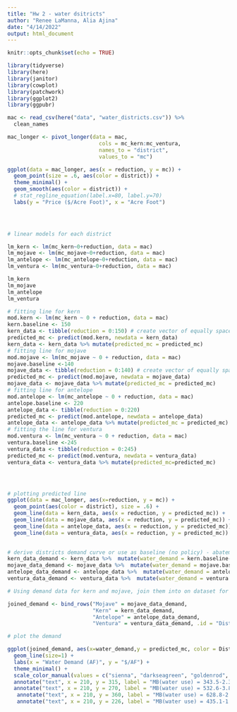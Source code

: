 ```yaml
---
title: "Hw 2 - water dsitricts"
author: "Renee LaManna, Alia Ajina"
date: "4/14/2022"
output: html_document
---
```


```r
knitr::opts_chunk$set(echo = TRUE)

library(tidyverse)
library(here)
library(janitor)
library(cowplot)
library(patchwork)
library(ggplot2)
library(ggpubr)
```

```r
mac <- read_csv(here("data", "water_districts.csv")) %>% 
  clean_names

```


```r
mac_longer <- pivot_longer(data = mac,
                             cols = mc_kern:mc_ventura,
                             names_to = "district",
                             values_to = "mc")
```

```r
ggplot(data = mac_longer, aes(x = reduction, y = mc)) +
  geom_point(size = .6, aes(color = district)) +
  theme_minimal() +
  geom_smooth(aes(color = district)) + 
  # stat_regline_equation(label.x=80, label.y=70) 
  labs(y = "Price ($/Acre Foot)", x = "Acre Foot")


  
```


```r
# linear models for each district

lm_kern <- lm(mc_kern~0+reduction, data = mac)
lm_mojave <- lm(mc_mojave~0+reduction, data = mac)
lm_antelope <- lm(mc_antelope~0+reduction, data = mac)
lm_ventura <- lm(mc_ventura~0+reduction, data = mac)

lm_kern
lm_mojave 
lm_antelope
lm_ventura
```

``` r
# fitting line for kern
mod.kern <- lm(mc_kern ~ 0 + reduction, data = mac)
kern.baseline <- 150
kern_data <- tibble(reduction = 0:150) # create vector of equally spaced numbers
predicted_mc <- predict(mod.kern, newdata = kern_data)
kern_data <- kern_data %>% mutate(predicted_mc = predicted_mc)
# fitting line for mojave
mod.mojave <- lm(mc_mojave ~ 0 + reduction, data = mac)
mojave.baseline <-140
mojave_data <- tibble(reduction = 0:140) # create vector of equally spaced numbers
predicted_mc <- predict(mod.mojave, newdata = mojave_data)
mojave_data <- mojave_data %>% mutate(predicted_mc = predicted_mc)
# fitting line for antelope
mod.antelope <- lm(mc_antelope ~ 0 + reduction, data = mac)
antelope.baseline <- 220
antelope_data <- tibble(reduction = 0:220)
predicted_mc <- predict(mod.antelope, newdata = antelope_data)
antelope_data <- antelope_data %>% mutate(predicted_mc = predicted_mc)
# fitting the line for ventura
mod.ventura <- lm(mc_ventura ~ 0 + reduction, data = mac)
ventura.baseline <-245
ventura_data <- tibble(reduction = 0:245)
predicted_mc <- predict(mod.ventura, newdata = ventura_data)
ventura_data <- ventura_data %>% mutate(predicted_mc=predicted_mc)




# plotting predicted line
ggplot(data = mac_longer, aes(x=reduction, y = mc)) +
  geom_point(aes(color = district), size = .6) +
  geom_line(data = kern_data, aes(x = reduction, y = predicted_mc)) +
  geom_line(data = mojave_data, aes(x = reduction, y = predicted_mc)) +
  geom_line(data = antelope_data, aes(x = reduction, y = predicted_mc)) +
  geom_line(data = ventura_data, aes(x = reduction, y = predicted_mc))
  
```



```r
# derive districts demand curve or use as baseline (no policy) - abatement
kern_data_demand <- kern_data %>%  mutate(water_demand = kern.baseline-reduction)
mojave_data_demand <- mojave_data %>%  mutate(water_demand = mojave.baseline-reduction)
antelope_data_demand <- antelope_data %>%  mutate(water_demand = antelope.baseline-reduction)
ventura_data_demand <- ventura_data %>%  mutate(water_demand = ventura.baseline-reduction)

# Using demand data for kern and mojave, join them into on dataset for plotting

joined_demand <- bind_rows("Mojave" = mojave_data_demand,
                           "Kern" = kern_data_demand, 
                           "Antelope" = antelope_data_demand,
                           "Ventura" = ventura_data_demand, .id = "District")

# plot the demand

ggplot(joined_demand, aes(x=water_demand,y = predicted_mc, color = District)) +
  geom_line(size=1) +
  labs(x = "Water Demand (AF)", y = "$/AF") +
  theme_minimal() +
  scale_color_manual(values = c("sienna", "darkseagreen", "goldenrod", "steelblue"))  +
  annotate("text", x = 210, y = 315, label = "MB(water use) = 343.5-2.3x",color = "darkseagreen", size = 3) +
  annotate("text", x = 210, y = 270, label = "MB(water use) = 532.6-3.8x",color = "goldenrod", size = 3) +
   annotate("text", x = 210, y = 360, label = "MB(water use) = 628.8-2.9x",color = "sienna", size = 3) +
   annotate("text", x = 210, y = 226, label = "MB(water use) = 435.1-1.8x",color = "steelblue", size = 3)
   
```







